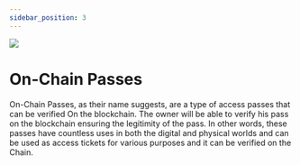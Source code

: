 ```yaml
---
sidebar_position: 3
---
```


<div class="max-w-xl mx-auto">
  <div class="scale-75">
    <img src="/img/OnChain pass.png"/>
  </div>
  <h1 class="text-center">On-Chain Passes</h1>

</div>

 On-Chain Passes, as their name suggests, are a type of access passes that can be verified On the blockchain. The owner will be able to verify his pass on the blockchain ensuring the legitimity of the pass. In other words, these passes have countless uses in both the digital and physical worlds and can be used as access tickets for various purposes and it can be verified on the Chain.
